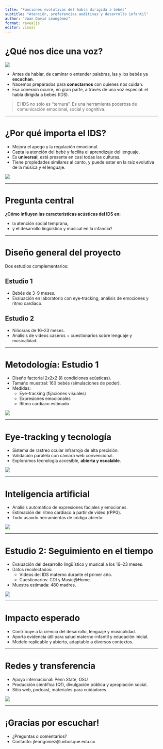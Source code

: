 ```yaml
---
title: "Funciones evolutivas del habla dirigida a bebés"
subtitle: "Atención, preferencias auditivas y desarrollo infantil"
author: "Juan David Leongómez"
format: revealjs
editor: visual
---
```


# ¿Qué nos dice una voz?

![](Logo_proyecto.png)

-   Antes de hablar, de caminar o entender palabras, las y los bebés ya **escuchan**.
-   Nacemos preparados para **conectarnos** con quienes nos cuidan.
-   Esa conexión ocurre, en gran parte, a través de una voz especial: el habla dirigida a bebés (IDS).

> El IDS no solo es “ternura”. Es una herramienta poderosa de comunicación emocional, social y cognitiva.

------------------------------------------------------------------------

# ¿Por qué importa el IDS?

-   Mejora el apego y la regulación emocional.
-   Capta la atención del bebé y facilita el aprendizaje del lenguaje.
-   Es **universal**, está presente en casi todas las culturas.
-   Tiene propiedades similares al canto, y puede estar en la raíz evolutiva de la música y el lenguaje.

![](Fig1.png)

------------------------------------------------------------------------

# Pregunta central

**¿Cómo influyen las características acústicas del IDS en:**

-   la atención social temprana,
-   y el desarrollo lingüístico y musical en la infancia?

------------------------------------------------------------------------

# Diseño general del proyecto

Dos estudios complementarios:

## Estudio 1

-   Bebés de 3–9 meses.
-   Evaluación en laboratorio con eye-tracking, análisis de emociones y ritmo cardíaco.

## Estudio 2

-   Niños/as de 16–23 meses.
-   Análisis de videos caseros + cuestionarios sobre lenguaje y musicalidad.

------------------------------------------------------------------------

# Metodología: Estudio 1

-   Diseño factorial 2x2x2 (8 condiciones acústicas).
-   Tamaño muestral: 160 bebés (simulaciones de poder).
-   Medidas:
    -   Eye-tracking (fijaciones visuales)
    -   Expresiones emocionales
    -   Ritmo cardíaco estimado

![](Fig2.png)

------------------------------------------------------------------------

# Eye-tracking y tecnología

-   Sistema de rastreo ocular infrarrojo de alta precisión.
-   Validación paralela con cámara web convencional.
-   Exploramos tecnología accesible, **abierta y escalable**.

![](Fig3.png)

------------------------------------------------------------------------

# Inteligencia artificial

-   Análisis automático de expresiones faciales y emociones.
-   Estimación del ritmo cardíaco a partir de video (rPPG).
-   Todo usando herramientas de código abierto.

![](Fig4.png)

------------------------------------------------------------------------

# Estudio 2: Seguimiento en el tiempo

-   Evaluación del desarrollo lingüístico y musical a los 16–23 meses.
-   Datos recolectados:
    -   Videos del IDS materno durante el primer año.
    -   Cuestionarios: CDI y Music\@Home.
-   Muestra estimada: 480 madres.

![](Fig5.png)

------------------------------------------------------------------------

# Impacto esperado

-   Contribuye a la ciencia del desarrollo, lenguaje y musicalidad.
-   Aporta evidencia útil para salud materno-infantil y educación inicial.
-   Modelo replicable y abierto, adaptable a diversos contextos.

------------------------------------------------------------------------

# Redes y transferencia

-   Apoyo internacional: Penn State, OSU
-   Producción científica (Q1), divulgación pública y apropiación social.
-   Sitio web, podcast, materiales para cuidadores.

![](Fig6.png)

------------------------------------------------------------------------

# ¡Gracias por escuchar!

-   ¿Preguntas o comentarios?
-   Contacto: jleongomez\@unbosque.edu.co
